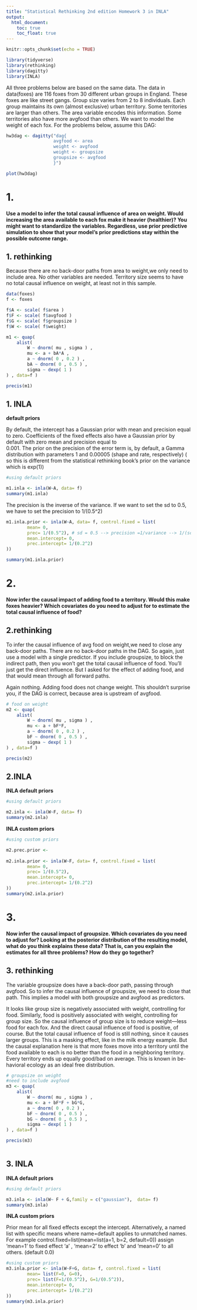 ```yaml
---
title: "Statistical Rethinking 2nd edition Homework 3 in INLA"
output:
  html_document:
    toc: true
    toc_float: true
---
```


```r
knitr::opts_chunk$set(echo = TRUE)
```

```r
library(tidyverse)
library(rethinking)
library(dagitty)
library(INLA)

```


All three problems below are based on the same data. The data in data(foxes) are 116 foxes from 30 different urban groups in England. These foxes are like street gangs. Group size varies from 2 to 8 individuals. Each group maintains its own (almost exclusive) urban territory. Some territories are larger than others. The area variable encodes this information. Some territories also have more avgfood than others. We want to model the weight of each fox. For the problems below, assume this DAG:

```r

hw3dag <- dagitty("dag{
                  avgfood <- area
                  weight <- avgfood
                  weight <- groupsize
                  groupsize <- avgfood
                  }")

plot(hw3dag)


```

# 1. 
**Use a model to infer the total causal influence of area on weight. Would increasing the area available to each fox make it heavier (healthier)? You might want to standardize the variables. Regardless, use prior predictive simulation to show that your model’s prior predictions stay within the possible outcome range.**


## 1. rethinking
Because there are no back-door paths from area to weight,we only need to include area. No other variables are needed.
Territory size seems to have no total causal influence on weight, at least not in this sample.


```r

data(foxes)
f <- foxes

f$A <- scale( f$area )
f$F <- scale( f$avgfood )
f$G <- scale( f$groupsize )
f$W <- scale( f$weight)

m1 <- quap(
    alist(
        W ~ dnorm( mu , sigma ) ,
        mu <- a + bA*A ,
        a ~ dnorm( 0 , 0.2 ) ,
        bA ~ dnorm( 0 , 0.5 ) ,
        sigma ~ dexp( 1 )
) , data=f )

precis(m1)

```

## 1. INLA

**default priors**

By default, the intercept has a Gaussian prior with mean and precision equal to zero. Coefficients of the fixed effects also have a Gaussian prior by default with zero mean and precision equal to  
0.001. The prior on the precision of the error term is, by default, a Gamma distribution with parameters 1 and 0.00005 (shape and rate, respectively) ( so this is different from the statistical rethinking book's prior on the variance which is exp(1))

```r

#using default priors

m1.inla <- inla(W~A, data= f)
summary(m1.inla)

```

The precision is the inverse of the variance. If we want to set the sd to 0.5, we have to set the precision to 1/(0.5^2)

```r

m1.inla.prior <- inla(W~A, data= f, control.fixed = list(
        mean= 0, 
        prec= 1/(0.5^2), # sd = 0.5 --> precision =1/variance --> 1/(sd^2)
        mean.intercept= 0, 
        prec.intercept= 1/(0.2^2)
))

summary(m1.inla.prior)
```

# 2. 

**Now infer the causal impact of adding food to a territory. Would this make foxes heavier? Which covariates do you need to adjust for to estimate the total causal influence of food?**

## 2.rethinking

To infer the causal influence of avg food on weight,we need to close any back-door paths. There are no back-door paths in the DAG. So again, just use a model with a single predictor. If you include groupsize, to block the indirect path, then you won’t get the total causal influence of food. You’ll just get the direct influence. But I asked for the effect of adding food, and that would mean through all forward paths.

Again nothing. Adding food does not change weight. This shouldn’t surprise you, if the DAG is correct, because area is upstream of avgfood.


```r

# food on weight
m2 <- quap(
    alist(
        W ~ dnorm( mu , sigma ) ,
        mu <- a + bF*F,
        a ~ dnorm( 0 , 0.2 ) ,
        bF ~ dnorm( 0 , 0.5 ) ,
        sigma ~ dexp( 1 )
) , data=f )

precis(m2)


```


## 2.INLA 

**INLA default priors**

```r

#using default priors

m2.inla <- inla(W~F, data= f)
summary(m2.inla)

```


**INLA custom priors**
```r
#using custom priors

m2.prec.prior <-  
    
m2.inla.prior <- inla(W~F, data= f, control.fixed = list(
        mean= 0, 
        prec= 1/(0.5^2), 
        mean.intercept= 0, 
        prec.intercept= 1/(0.2^2)
))
summary(m2.inla.prior)

```

# 3.  

**Now infer the causal impact of groupsize. Which covariates do you need to adjust for? Looking at the posterior distribution of the resulting model, what do you think explains these data? That is, can you explain the estimates for all three problems? How do they go together?**


## 3. rethinking
The variable groupsize does have a back-door path, passing through avgfood. So to infer the causal influence of groupsize, we need to close that path. This implies a model with both groupsize and avgfood as predictors.

It looks like group size is negatively associated with weight, controlling for food. Similarly, food is positively associated with weight, controlling for group size. So the causal influence of group size is to reduce weight—less food for each fox. And the direct causal influence of food is positive, of course. But the total causal influence of food is still nothing, since it causes larger groups. This is a masking effect, like in the milk energy example. But the causal explanation here is that more foxes move into a territory until the food available to each is no better than the food in a neighboring territory. Every territory ends up equally good/bad on average. This is known in be- havioral ecology as an ideal free distribution.


```r

# groupsize on weight
#need to include avgfood
m3 <- quap(
    alist(
        W ~ dnorm( mu , sigma ) ,
        mu <- a + bF*F + bG*G,
        a ~ dnorm( 0 , 0.2 ) ,
        bF ~ dnorm( 0 , 0.5 ) ,
        bG ~ dnorm( 0 , 0.5 ) ,
        sigma ~ dexp( 1 )
) , data=f )

precis(m3)



```

## 3. INLA

**INLA default priors**
```r

#using default priors

m3.inla <- inla(W~ F + G,family = c("gaussian"),  data= f)
summary(m3.inla)

```

**INLA custom priors**

Prior mean for all fixed effects except the intercept. Alternatively, a named list with specific means where name=default applies to unmatched names. For example control.fixed=list(mean=list(a=1, b=2, default=0)) assign 'mean=1' to fixed effect 'a' , 'mean=2' to effect 'b' and 'mean=0' to all others. (default 0.0)

```r

#using custom priors
m3.inla.prior <- inla(W~F+G, data= f, control.fixed = list(
        mean= list(F=0, G=0), 
        prec= list(F=1/(0.5^2), G=1/(0.5^2)), 
        mean.intercept= 0, 
        prec.intercept= 1/(0.2^2)
))
summary(m3.inla.prior)


```

